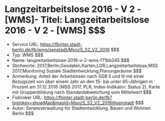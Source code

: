 # Langzeitarbeitslose 2016 - V 2 - [WMS]- Titel: Langzeitarbeitslose 2016 - V 2 - [WMS] $$$
- Service URL: https://fbinter.stadt-berlin.de/fb/wms/senstadt/MsozS_S2_V2_2016 $$$
- Typ: WMS $$$
- Name: langzeitarbeitslose-2016-v-2-wms-f71bb245 $$$
- Stichworte: 2017,Berlin,Geodaten,Karten,LOR,Langzeitarbeitslose,MSS 2017,Monitoring Soziale Stadtentwicklung,Planungsräume $$$
- Anmerkung: Anteil der Arbeitslosen nach SGB II und III mit einer Bezugszeit von über einem Jahr an den 15- bis unter 65-Jährigen in Prozent am 31.12.2016 (MSS 2017, PLR, Index-Indikator: Status 2), Karte mit Gruppenbildung nach Standardabweichung vom Mittelwert $$$
- Fisbroker URL: https://fbinter.stadt-berlin.de/fb?loginkey=showMap&mapId=MsozS_S2_V2_2016@senstadt $$$
- Autor: Senatsverwaltung für Stadtentwicklung, Bauen und Wohnen Berlin $$$
